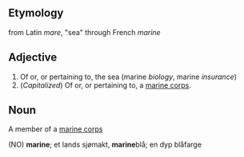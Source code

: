 ==Etymology==

from Latin ''mare'', "sea" through French ''marine''

==Adjective==

# Of or, or pertaining to, the sea (marine ''biology'', marine ''insurance'')
# (''Capitalized'') Of or, or pertaining to, a [[marine corps]].

==Noun==

A member of a [[marine corps]]


(NO) '''marine'''; et lands sjømakt, '''marine'''blå; en dyp blåfarge